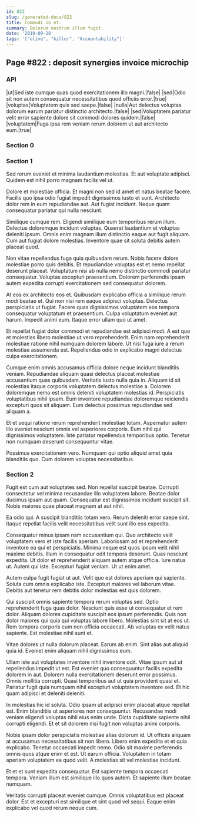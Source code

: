 ```yaml
---
id: 822
slug: /generated-docs/822
title: Commodi in et.
summary: Dolorum nostrum illum fugit.
date: '2019-09-28'
tags: '["olive", "killer", "Accountability"]'
---
```


## Page #822 : deposit synergies invoice microchip
### API

|ut|Sed iste cumque quas quod exercitationem illo magni.|false|
|sed|Odio sit non autem consequatur necessitatibus quod officiis error.|true|
|voluptas|Voluptatem quis sed saepe.|false|
|nulla|Aut delectus voluptas dolorum earum pariatur distinctio architecto.|false|
|sed|Voluptatem pariatur velit error sapiente dolore sit commodi dolores quidem.|false|
|voluptatem|Fuga ipsa rem veniam rerum dolorem ut aut architecto eum.|true|




### Section 0

### Section 1
Sed rerum eveniet et minima laudantium molestias. Et aut voluptate adipisci. Quidem est nihil porro magnam facilis vel ut.
 Dolore et molestiae officia. Et magni non sed id amet et natus beatae facere. Facilis quo ipsa odio fugiat impedit dignissimos iusto et sunt. Architecto dolor rem in eum repudiandae aut. Aut fugiat incidunt. Neque quam consequatur pariatur qui nulla nesciunt.
 Similique cumque rem. Eligendi similique eum temporibus rerum illum. Delectus doloremque incidunt voluptas. Quaerat laudantium et voluptas deleniti ipsum.
Omnis enim magnam illum distinctio eaque aut fugit aliquam. Cum aut fugiat dolore molestias. Inventore quae sit soluta debitis autem placeat quod.
 Non vitae repellendus fuga quia quibusdam rerum. Nobis facere dolore molestiae porro quis debitis. Et repudiandae voluptas est et nemo repellat deserunt placeat. Voluptatum nisi ab nulla nemo distinctio commodi pariatur consequatur. Voluptas excepturi praesentium. Dolorem perferendis ipsam autem expedita corrupti exercitationem sed consequatur dolorem.
 At eos ex architecto eos et. Quibusdam explicabo officia a similique rerum modi beatae et. Qui non nisi rem eaque adipisci voluptas. Delectus perspiciatis ut fugiat.
Facere quas dignissimos voluptatem eos tempora consequatur voluptatum et praesentium. Culpa voluptatum eveniet aut harum. Impedit animi eum. Itaque error ullam quo ut amet.
 Et repellat fugiat dolor commodi et repudiandae est adipisci modi. A est quo et molestias libero molestiae ut vero reprehenderit. Enim nam reprehenderit molestiae ratione nihil numquam dolorem labore. Ut nisi fuga iure a rerum molestiae assumenda est. Repellendus odio in explicabo magni delectus culpa exercitationem.
 Cumque enim omnis accusamus officia dolore neque incidunt blanditiis veniam. Repudiandae aliquam quasi delectus placeat molestiae accusantium quas quibusdam. Veritatis iusto nulla quia in. Aliquam id sit molestias itaque corporis voluptatem delectus molestiae a.
Dolorem doloremque nemo est omnis deleniti voluptatem molestias id. Perspiciatis voluptatibus nihil ipsam. Eum inventore repudiandae doloremque reiciendis excepturi quos sit aliquam. Eum delectus possimus repudiandae sed aliquam a.
 Et et sequi ratione rerum reprehenderit molestiae totam. Aspernatur autem illo eveniet nesciunt omnis vel asperiores corporis. Eum nihil qui dignissimos voluptatem. Iste pariatur repellendus temporibus optio. Tenetur non numquam deserunt consequuntur vitae.
 Possimus exercitationem vero. Numquam qui optio aliquid amet quia blanditiis quo. Cum dolorem voluptas necessitatibus.
### Section 2
Fugit est cum aut voluptates sed. Non repellat suscipit beatae. Corrupti consectetur vel minima recusandae illo voluptatem labore. Beatae dolor ducimus ipsam aut quam. Consequatur est dignissimos incidunt suscipit sit. Nobis maiores quae placeat magnam at aut nihil.
 Ea odio qui. A suscipit blanditiis totam vero. Rerum deleniti error saepe sint. Itaque repellat facilis velit necessitatibus velit sunt illo eos expedita.
 Consequatur minus ipsam nam accusantium qui. Quo architecto velit voluptatem vero et iste facilis aperiam. Laboriosam ad et reprehenderit inventore ea qui et perspiciatis. Minima neque est quos ipsum velit nihil maxime debitis. Illum in consequatur odit tempora deserunt.
Quas nesciunt expedita. Ut dolor et reprehenderit aliquam autem atque officia. Iure natus ut. Autem qui iste. Excepturi fugiat veniam. Ut ut enim amet.
 Autem culpa fugit fugiat ut aut. Velit quo est dolores aperiam qui sapiente. Soluta cum omnis explicabo iste. Excepturi maiores vel laborum vitae. Debitis aut tenetur rem debitis dolor molestias est quis dolorem.
 Qui suscipit omnis sapiente tempora rerum voluptas sed. Optio reprehenderit fuga quas dolor. Nesciunt quis esse ut consequatur et rem dolor. Aliquam dolores cupiditate suscipit eos ipsum perferendis. Quis non dolor maiores qui quia qui voluptas labore libero.
Molestias sint sit at eos ut. Rem tempora corporis cum non officia occaecati. Ab voluptas ex velit natus sapiente. Est molestiae nihil sunt et.
 Vitae dolores ut nulla dolorum placeat. Earum ab enim. Sint alias aut aliquid quia id. Eveniet enim aliquam nihil dignissimos eum.
 Ullam iste aut voluptates inventore nihil inventore odit. Vitae ipsum aut ut repellendus impedit ut est. Est eveniet quo consequuntur facilis expedita dolorem in aut. Dolorem nulla exercitationem deserunt error possimus.
Omnis mollitia corrupti. Quasi temporibus aut ut quia provident quasi et. Pariatur fugit quia numquam nihil excepturi voluptatem inventore sed. Et hic quam adipisci et deleniti deleniti.
 In molestias hic id soluta. Odio ipsam ut adipisci enim placeat atque repellat est. Enim blanditiis ut asperiores non consequuntur. Recusandae modi veniam eligendi voluptas nihil eius enim unde. Dicta cupiditate sapiente nihil corrupti eligendi. Et et sit dolorem nisi fugit non voluptas animi corporis.
 Nobis ipsam dolor perspiciatis molestiae alias dolorum id. Ut officiis aliquam at accusamus necessitatibus sit non libero. Libero enim expedita et et quia explicabo.
Tenetur occaecati impedit nemo. Odio sit maxime perferendis omnis quos atque enim et est. Ut earum officia. Voluptatem in totam aperiam voluptatem ea quod velit. A molestias sit vel molestiae incidunt.
 Et et et sunt expedita consequatur. Est sapiente tempora occaecati tempora. Veniam illum est similique illo quos autem. Et sapiente illum beatae numquam.
 Veritatis corrupti placeat eveniet cumque. Omnis voluptatibus est placeat dolor. Est et excepturi est similique et sint quod vel sequi. Eaque enim explicabo vel quod rerum neque cum.
